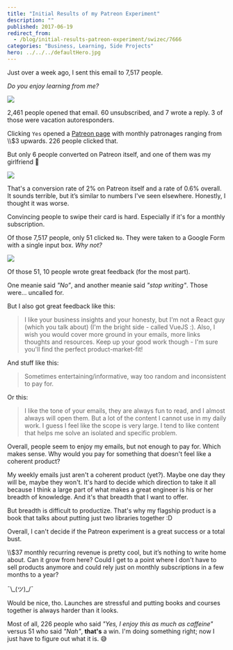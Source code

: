 ```yaml
---
title: "Initial Results of my Patreon Experiment"
description: ""
published: 2017-06-19
redirect_from:
  - /blog/initial-results-patreon-experiment/swizec/7666
categories: "Business, Learning, Side Projects"
hero: ../../../defaultHero.jpg
---
```


Just over a week ago, I sent this email to 7,517 people.

_Do you enjoy learning from me?_

![](https://swizec.com/blog/wp-content/uploads/2017/06/email-screenshot.jpg)

2,461 people opened that email. 60 unsubscribed, and 7 wrote a reply. 3 of those were vacation autoresponders.

Clicking `Yes` opened a [Patreon page](https://www.patreon.com/swizec) with monthly patronages ranging from \\\\\$3 upwards. 226 people clicked that.

But only 6 people converted on Patreon itself, and one of them was my girlfriend 🤔

![](https://swizec.com/blog/wp-content/uploads/2017/06/barchart-screenshot.jpg)

That's a conversion rate of 2% on Patreon itself and a rate of 0.6% overall. It sounds terrible, but it’s similar to numbers I've seen elsewhere. Honestly, I thought it was worse.

Convincing people to swipe their card is hard. Especially if it's for a monthly subscription.

Of those 7,517 people, only 51 clicked `No`. They were taken to a Google Form with a single input box. _Why not?_

![](https://swizec.com/blog/wp-content/uploads/2017/06/google-form-screenshot.jpg)

Of those 51, 10 people wrote great feedback (for the most part).

One meanie said _"No”_, and another meanie said _"stop writing"_. Those were… uncalled for.

But I also got great feedback like this:

> I like your business insights and your honesty, but I'm not a React guy (which you talk about) (I'm the bright side - called VueJS :). Also, I wish you would cover more ground in your emails, more links thoughts and resources. Keep up your good work though - I'm sure you'll find the perfect product-market-fit!

And stuff like this:

> Sometimes entertaining/informative, way too random and inconsistent to pay for.

Or this:

> I like the tone of your emails, they are always fun to read, and I almost always will open them. But a lot of the content I cannot use in my daily work. I guess I feel like the scope is very large. I tend to like content that helps me solve an isolated and specific problem.

Overall, people seem to enjoy my emails, but not enough to pay for. Which makes sense. Why would you pay for something that doesn't feel like a coherent product?

My weekly emails just aren't a coherent product (yet?). Maybe one day they will be, maybe they won't. It's hard to decide which direction to take it all because I think a large part of what makes a great engineer is his or her breadth of knowledge. And it's that breadth that I want to offer.

But breadth is difficult to productize. That's why my flagship product is a book that talks about putting just two libraries together :D

Overall, I can't decide if the Patreon experiment is a great success or a total bust.

\\\\\$37 monthly recurring revenue is pretty cool, but it’s nothing to write home about. Can it grow from here? Could I get to a point where I don't have to sell products anymore and could rely just on monthly subscriptions in a few months to a year?

¯\\\_(ツ)\_/¯

Would be nice, tho. Launches are stressful and putting books and courses together is always harder than it looks.

Most of all, 226 people who said _"Yes, I enjoy this as much as caffeine"_ versus 51 who said _"Nah"_, **that's** a win. I'm doing something right; now I just have to figure out what it is. 😅
